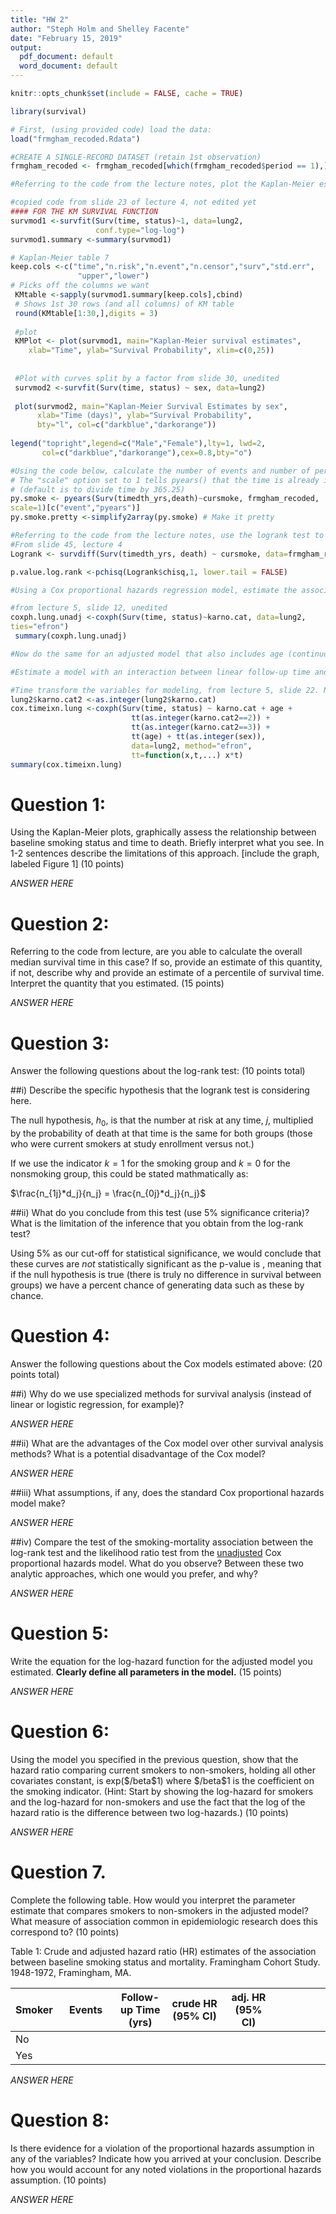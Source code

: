 ```yaml
---
title: "HW 2"
author: "Steph Holm and Shelley Facente"
date: "February 15, 2019"
output:
  pdf_document: default
  word_document: default
---
```


```r
knitr::opts_chunk$set(include = FALSE, cache = TRUE)

library(survival)

```


```r
# First, (using provided code) load the data:
load("frmgham_recoded.Rdata")

#CREATE A SINGLE-RECORD DATASET (retain 1st observation)
frmgham_recoded <- frmgham_recoded[which(frmgham_recoded$period == 1),]

```

```r
#Referring to the code from the lecture notes, plot the Kaplan-Meier estimate of the survival function for each smoking category (using the variable cursmoke) for these data

#copied code from slide 23 of lecture 4, not edited yet
#### FOR THE KM SURVIVAL FUNCTION 
survmod1 <-survfit(Surv(time, status)~1, data=lung2,  
                   conf.type="log-log") 
survmod1.summary <-summary(survmod1) 

# Kaplan-Meier table 7 
keep.cols <-c("time","n.risk","n.event","n.censor","surv","std.err", 
               "upper","lower") 
# Picks off the columns we want
 KMtable <-sapply(survmod1.summary[keep.cols],cbind)
 # Shows 1st 30 rows (and all columns) of KM table
 round(KMtable[1:30,],digits = 3)
 
 #plot
 KMPlot <- plot(survmod1, main="Kaplan-Meier survival estimates",
    xlab="Time", ylab="Survival Probability", xlim=c(0,25))
 
 
 #Plot with curves split by a factor from slide 30, unedited
 survmod2 <-survfit(Surv(time, status) ~ sex, data=lung2)  
 
 plot(survmod2, main="Kaplan-Meier Survival Estimates by sex", 
      xlab="Time (days)", ylab="Survival Probability", 
      bty="l", col=c("darkblue","darkorange")) 
 
legend("topright",legend=c("Male","Female"),lty=1, lwd=2, 
       col=c("darkblue","darkorange"),cex=0.8,bty="o")

```

```r
#Using the code below, calculate the number of events and number of person-years in each exposure group:
# The "scale" option set to 1 tells pyears() that the time is already in yrs
# (default is to divide time by 365.25)
py.smoke <- pyears(Surv(timedth_yrs,death)~cursmoke, frmgham_recoded,
scale=1)[c("event","pyears")]
py.smoke.pretty <-simplify2array(py.smoke) # Make it pretty
```

```r
#Referring to the code from the lecture notes, use the logrank test to determine if there are any differences in survival between the smoking groups.
#From slide 45, lecture 4
Logrank <- survdiff(Surv(timedth_yrs, death) ~ cursmoke, data=frmgham_recoded)

p.value.log.rank <-pchisq(Logrank$chisq,1, lower.tail = FALSE)

```

```r
#Using a Cox proportional hazards regression model, estimate the association between current smoking status (at baseline) and time to death. Estimate 2 model. First, An unadjusted model (only including smoking status):

#from lecture 5, slide 12, unedited
coxph.lung.unadj <-coxph(Surv(time, status)~karno.cat, data=lung2,
ties="efron")
 summary(coxph.lung.unadj)

```

```r
#Now do the same for an adjusted model that also includes age (continuous), sex (binary) and education (4-category) in this model. (For nominal categorical variables, you may need to use the factor() operator in the formula as demonstrated in class.)
```

```r
#Estimate a model with an interaction between linear follow-up time and each of the covariates in the model.

#Time transform the variables for modeling, from lecture 5, slide 22. Note that this doesn't work for factors- need to make indicators. unedited
lung2$karno.cat2 <-as.integer(lung2$karno.cat) 
cox.timeixn.lung <-coxph(Surv(time, status) ~ karno.cat + age + 
                           tt(as.integer(karno.cat2==2)) + 
                           tt(as.integer(karno.cat2==3)) + 
                           tt(age) + tt(as.integer(sex)), 
                           data=lung2, method="efron", 
                           tt=function(x,t,...) x*t) 
summary(cox.timeixn.lung)
```

# Question 1: 
Using the Kaplan-Meier plots, graphically assess the relationship between baseline smoking status
and time to death. Briefly interpret what you see. In 1-2 sentences describe the limitations of this
approach. [include the graph, labeled Figure 1] (10 points)

*ANSWER HERE*

\vspace{12pt}
\vspace{12pt}

# Question 2: 
Referring to the code from lecture, are you able to calculate the overall median survival time in this case? If so, provide an estimate of this quantity, if not, describe why and provide an estimate of a percentile of survival time. Interpret the quantity that you estimated. (15 points)

*ANSWER HERE*

\vspace{12pt}
\vspace{12pt}

# Question 3:
Answer the following questions about the log-rank test: (10 points total)

##i) Describe the specific hypothesis that the logrank test is considering here.

The null hypothesis, $h_0$, is that the number at risk at any time, $j$, multiplied by the probability of death at that time is the same for both groups (those who were current smokers at study enrollment versus not.)

If we use the indicator $k=1$ for the smoking group and $k=0$ for the nonsmoking group, this could be stated mathmatically as:

$\frac{n_{1j}*d_j}{n_j} = \frac{n_{0j}*d_j}{n_j}$

##ii) What do you conclude from this test (use 5% significance criteria)? What is the limitation of the inference that you obtain from the log-rank test?

Using 5% as our cut-off for statistical significance, we would conclude that these curves are *not* statistically significant as the p-value is \texttt{`r round(p.value.log.rank,3)`}, meaning that if the null hypothesis is true (there is truly no difference in survival between groups) we have a \texttt{`r 100*round(p.value.log.rank,3)`} percent chance of generating data such as these by chance.

\vspace{12pt}
\vspace{12pt}

# Question 4:
Answer the following questions about the Cox models estimated above: (20 points total)

##i) Why do we use specialized methods for survival analysis (instead of linear or logistic regression, for example)?

*ANSWER HERE*

##ii) What are the advantages of the Cox model over other survival analysis methods? What is a potential disadvantage of the Cox model?

*ANSWER HERE*

##iii) What assumptions, if any, does the standard Cox proportional hazards model make?

*ANSWER HERE*

##iv) Compare the test of the smoking-mortality association between the log-rank test and the likelihood ratio test from the <u>unadjusted</u> Cox proportional hazards model. What do you observe? Between these two analytic approaches, which one would you prefer, and why?

*ANSWER HERE*

\vspace{12pt}
\vspace{12pt}

# Question 5: 
Write the equation for the log-hazard function for the adjusted model you estimated. **Clearly define all parameters in the model.** (15 points)

*ANSWER HERE*

\vspace{12pt}
\vspace{12pt}

# Question 6: 
Using the model you specified in the previous question, show that the hazard ratio comparing current smokers to non-smokers, holding all other covariates constant, is exp($/beta$1) where $/beta$1 is the coefficient on the smoking indicator. (Hint: Start by showing the log-hazard for smokers and the log-hazard for non-smokers and use the fact that the log of the hazard ratio is the difference between two log-hazards.) (10 points)

*ANSWER HERE*

\vspace{12pt}
\vspace{12pt}

# Question 7. 
Complete the following table. How would you interpret the parameter estimate that compares smokers to non-smokers in the adjusted model? What measure of association common in epidemiologic research does this correspond to? (10 points)

Table 1: Crude and adjusted hazard ratio (HR) estimates of the
association between baseline smoking status and mortality.
Framingham Cohort Study. 1948-1972, Framingham, MA.

Smoker | Events| Follow-up Time (yrs) | crude HR (95% CI) | adj. HR (95% CI)
------------ | ------------------- | ------------------ | ------------------- | ------------------ | ------------------
No   | \texttt{`r unORCI[2,1]`} |  |  |  |
Yes  | \texttt{`r unORCI[2,1]`} |  |  |  |

*ANSWER HERE*

\vspace{12pt}
\vspace{12pt}

# Question 8: 
Is there evidence for a violation of the proportional hazards assumption in any of the variables? Indicate how you arrived at your conclusion. Describe how you would account for any noted
violations in the proportional hazards assumption. (10 points)

*ANSWER HERE*